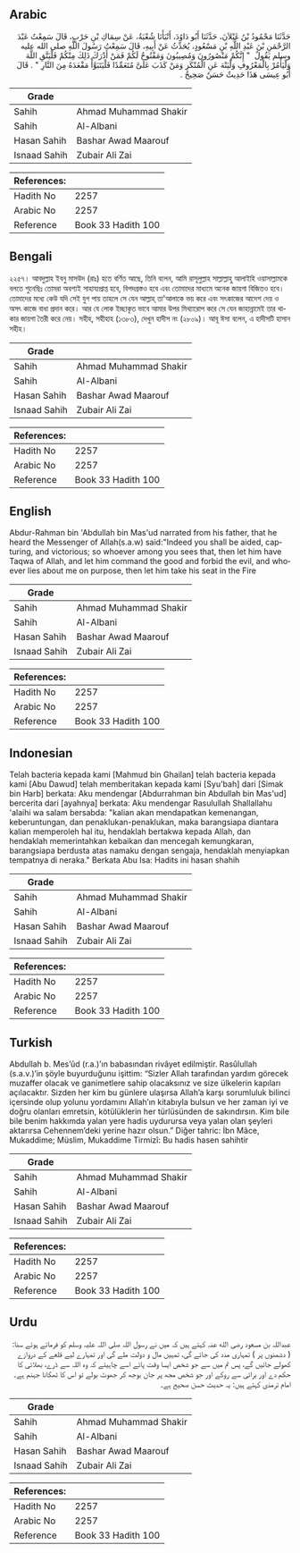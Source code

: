 ## Arabic


<div dir="rtl" lang="ar" style={{fontSize:'larger',backgroundColor:'#f8f9fa',padding:20}}>
حَدَّثَنَا مَحْمُودُ بْنُ غَيْلاَنَ، حَدَّثَنَا أَبُو دَاوُدَ، أَنْبَأَنَا شُعْبَةُ، عَنْ سِمَاكِ بْنِ حَرْبٍ، قَالَ سَمِعْتُ عَبْدَ الرَّحْمَنِ بْنَ عَبْدِ اللَّهِ بْنِ مَسْعُودٍ، يُحَدِّثُ عَنْ أَبِيهِ، قَالَ سَمِعْتُ رَسُولَ اللَّهِ صلى الله عليه وسلم يَقُولُ ‏ "‏ إِنَّكُمْ مَنْصُورُونَ وَمُصِيبُونَ وَمَفْتُوحٌ لَكُمْ فَمَنْ أَدْرَكَ ذَلِكَ مِنْكُمْ فَلْيَتَّقِ اللَّهَ وَلْيَأْمُرْ بِالْمَعْرُوفِ وَلْيَنْهَ عَنِ الْمُنْكَرِ وَمَنْ كَذَبَ عَلَىَّ مُتَعَمِّدًا فَلْيَتَبَوَّأْ مَقْعَدَهُ مِنَ النَّارِ ‏"‏ ‏.‏ قَالَ أَبُو عِيسَى هَذَا حَدِيثٌ حَسَنٌ صَحِيحٌ ‏.‏
</div>
<div style={{backgroundColor:'#f8f9fa',padding:20, marginBottom: 10}}><table> <thead> <tr> <th>Grade</th> <th></th> </tr> </thead> <tbody> <tr><td>Sahih</td><td>Ahmad Muhammad Shakir</td></tr><tr><td>Sahih</td><td>Al-Albani</td></tr><tr><td>Hasan Sahih</td><td>Bashar Awad Maarouf</td></tr><tr><td>Isnaad Sahih</td><td>Zubair Ali Zai</td></tr></tbody></table><table> <thead> <tr> <th>References:</th> <th></th> </tr> </thead> <tbody><tr><td>Hadith No</td><td>2257</td></tr><tr><td>Arabic No</td><td>2257</td></tr><tr><td>Reference</td><td>Book 33 Hadith 100</td></tr></tbody></table></div>

## Bengali


<div dir="ltr" lang="bn" style={{fontSize:'larger',backgroundColor:'#f8f9fa',padding:20}}>
২২৫৭। আবদুল্লাহ ইবনু মাসউদ (রাঃ) হতে বর্ণিত আছে, তিনি বলেন, আমি রাসূলুল্লাহ সাল্লাল্লাহু আলাইহি ওয়াসাল্লামকে বলতে শুনেছিঃ তোমরা অবশ্যই সাহায্যপ্রাপ্ত হবে, বিপদগ্ৰস্তও হবে এবং তোমাদের মাধ্যমে অনেক জায়গা বিজিতও হবে। তোমাদের মধ্যে কেউ যদি সেই যুগ পায় তাহলে সে যেন আল্লাহ্ তা'আলাকে ভয় করে এবং সৎকাজের আদেশ দেয় ও অসৎ কাজে বাধা প্রদান করে। আর যে লোক ইচ্ছাকৃত ভাবে আমার উপর মিথ্যারোপ করে সে যেন জাহান্নামেই তার থাকার জায়গা তৈরী করে নেয়। সহীহ, সহীহাহ (১৩৮৩), দেখুন হাদীস নং (২৮০৯)। আবূ ঈসা বলেন, এ হাদীসটি হাসান সহীহ।
</div>
<div style={{backgroundColor:'#f8f9fa',padding:20, marginBottom: 10}}><table> <thead> <tr> <th>Grade</th> <th></th> </tr> </thead> <tbody> <tr><td>Sahih</td><td>Ahmad Muhammad Shakir</td></tr><tr><td>Sahih</td><td>Al-Albani</td></tr><tr><td>Hasan Sahih</td><td>Bashar Awad Maarouf</td></tr><tr><td>Isnaad Sahih</td><td>Zubair Ali Zai</td></tr></tbody></table><table> <thead> <tr> <th>References:</th> <th></th> </tr> </thead> <tbody><tr><td>Hadith No</td><td>2257</td></tr><tr><td>Arabic No</td><td>2257</td></tr><tr><td>Reference</td><td>Book 33 Hadith 100</td></tr></tbody></table></div>

## English


<div dir="ltr" lang="en" style={{fontSize:'larger',backgroundColor:'#f8f9fa',padding:20}}>
Abdur-Rahman bin 'Abdullah bin Mas'ud narrated from his father, that he heard the Messenger of Allah(s.a.w) said:"Indeed you shall be aided, capturing, and victorious; so whoever among you sees that, then let him have Taqwa of Allah, and let him command the good and forbid the evil, and whoever lies about me on purpose, then let him take his seat in the Fire
</div>
<div style={{backgroundColor:'#f8f9fa',padding:20, marginBottom: 10}}><table> <thead> <tr> <th>Grade</th> <th></th> </tr> </thead> <tbody> <tr><td>Sahih</td><td>Ahmad Muhammad Shakir</td></tr><tr><td>Sahih</td><td>Al-Albani</td></tr><tr><td>Hasan Sahih</td><td>Bashar Awad Maarouf</td></tr><tr><td>Isnaad Sahih</td><td>Zubair Ali Zai</td></tr></tbody></table><table> <thead> <tr> <th>References:</th> <th></th> </tr> </thead> <tbody><tr><td>Hadith No</td><td>2257</td></tr><tr><td>Arabic No</td><td>2257</td></tr><tr><td>Reference</td><td>Book 33 Hadith 100</td></tr></tbody></table></div>

## Indonesian


<div dir="ltr" lang="id" style={{fontSize:'larger',backgroundColor:'#f8f9fa',padding:20}}>
Telah bacteria kepada kami [Mahmud bin Ghailan] telah bacteria kepada kami [Abu Dawud] telah memberitakan kepada kami [Syu'bah] dari [Simak bin Harb] berkata: Aku mendengar [Abdurrahman bin Abdullah bin Mas'ud] bercerita dari [ayahnya] berkata: Aku mendengar Rasulullah Shallallahu 'alaihi wa salam bersabda: "kalian akan mendapatkan kemenangan, keberuntungan, dan penaklukan-penaklukan, maka barangsiapa diantara kalian memperoleh hal itu, hendaklah bertakwa kepada Allah, dan hendaklah memerintahkan kebaikan dan mencegah kemungkaran, barangsiapa berdusta atas namaku dengan sengaja, hendaklah menyiapkan tempatnya di neraka." Berkata Abu Isa: Hadits ini hasan shahih
</div>
<div style={{backgroundColor:'#f8f9fa',padding:20, marginBottom: 10}}><table> <thead> <tr> <th>Grade</th> <th></th> </tr> </thead> <tbody> <tr><td>Sahih</td><td>Ahmad Muhammad Shakir</td></tr><tr><td>Sahih</td><td>Al-Albani</td></tr><tr><td>Hasan Sahih</td><td>Bashar Awad Maarouf</td></tr><tr><td>Isnaad Sahih</td><td>Zubair Ali Zai</td></tr></tbody></table><table> <thead> <tr> <th>References:</th> <th></th> </tr> </thead> <tbody><tr><td>Hadith No</td><td>2257</td></tr><tr><td>Arabic No</td><td>2257</td></tr><tr><td>Reference</td><td>Book 33 Hadith 100</td></tr></tbody></table></div>

## Turkish


<div dir="ltr" lang="tr" style={{fontSize:'larger',backgroundColor:'#f8f9fa',padding:20}}>
Abdullah b. Mes’ûd (r.a.)’ın babasından rivâyet edilmiştir. Rasûlullah (s.a.v.)’in şöyle buyurduğunu işittim: “Sizler Allah tarafından yardım görecek muzaffer olacak ve ganimetlere sahip olacaksınız ve size ülkelerin kapıları açılacaktır. Sizden her kim bu günlere ulaşırsa Allah’a karşı sorumluluk bilinci içersinde olup yolunu yordamını Allah’ın kitabıyla bulsun ve her zaman iyi ve doğru olanları emretsin, kötülüklerin her türlüsünden de sakındırsın. Kim bile bile benim hakkımda yalan yere hadis uydurursa veya yalan olan şeyleri aktarırsa Cehennem’deki yerine hazır olsun.” Diğer tahric: İbn Mâce, Mukaddime; Müslim, Mukaddime Tirmizî: Bu hadis hasen sahihtir
</div>
<div style={{backgroundColor:'#f8f9fa',padding:20, marginBottom: 10}}><table> <thead> <tr> <th>Grade</th> <th></th> </tr> </thead> <tbody> <tr><td>Sahih</td><td>Ahmad Muhammad Shakir</td></tr><tr><td>Sahih</td><td>Al-Albani</td></tr><tr><td>Hasan Sahih</td><td>Bashar Awad Maarouf</td></tr><tr><td>Isnaad Sahih</td><td>Zubair Ali Zai</td></tr></tbody></table><table> <thead> <tr> <th>References:</th> <th></th> </tr> </thead> <tbody><tr><td>Hadith No</td><td>2257</td></tr><tr><td>Arabic No</td><td>2257</td></tr><tr><td>Reference</td><td>Book 33 Hadith 100</td></tr></tbody></table></div>

## Urdu


<div dir="rtl" lang="ur" style={{fontSize:'larger',backgroundColor:'#f8f9fa',padding:20}}>
عبداللہ بن مسعود رضی الله عنہ کہتے ہیں کہ میں نے رسول اللہ صلی اللہ علیہ وسلم کو فرماتے ہوئے سنا: ( دشمنوں پر ) تمہاری مدد کی جائے گی، تمہیں مال و دولت ملے گی اور تمہارے لیے قلعے کے دروازے کھولے جائیں گے، پس تم میں سے جو شخص ایسا وقت پائے اسے چاہیئے کہ وہ اللہ سے ڈرے، بھلائی کا حکم دے اور برائی سے روکے اور جو شخص مجھ پر جان بوجھ کر جھوٹ بولے تو اس کا ٹھکانا جہنم ہے۔ امام ترمذی کہتے ہیں: یہ حدیث حسن صحیح ہے۔
</div>
<div style={{backgroundColor:'#f8f9fa',padding:20, marginBottom: 10}}><table> <thead> <tr> <th>Grade</th> <th></th> </tr> </thead> <tbody> <tr><td>Sahih</td><td>Ahmad Muhammad Shakir</td></tr><tr><td>Sahih</td><td>Al-Albani</td></tr><tr><td>Hasan Sahih</td><td>Bashar Awad Maarouf</td></tr><tr><td>Isnaad Sahih</td><td>Zubair Ali Zai</td></tr></tbody></table><table> <thead> <tr> <th>References:</th> <th></th> </tr> </thead> <tbody><tr><td>Hadith No</td><td>2257</td></tr><tr><td>Arabic No</td><td>2257</td></tr><tr><td>Reference</td><td>Book 33 Hadith 100</td></tr></tbody></table></div>